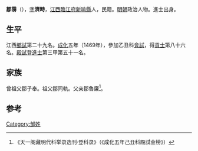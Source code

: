 '''鄒霶'''（{{bd|1444年||？}}），[[表字|字]]'''濟時'''，[[江西|江西]][[臨江府|臨江府]][[新喻縣|新喻縣]]人，民籍。[[明朝|明朝]]政治人物。進士出身。

== 生平 ==
江西[[鄉試|鄉試]]第二十九名。[[成化|成化]]五年（1469年），參加乙丑科[[會試|會試]]，得[[貢士|貢士]]第八十六名。[[殿試|殿試]]登[[進士|進士]]第三甲第五十一名。

== 家族 ==
曾祖父鄒子奉。祖父鄒同軌。父亲鄒魯廉<ref>《天一阁藏明代科举录选刊·登科录》（《成化五年己丑科殿試金榜》）</ref>。

==参考==
{{reflist}}

{{成化五年己丑科殿試金榜}}

{{Authority control}}

{{DEFAULTSORT:}}
[[Category:邹姓|Category:邹姓]]


{{明朝人物小作品}}